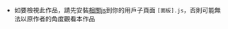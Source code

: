* 如要檢視此作品，請先安裝[[User:Horacewai2/main page 2010/vote.js|相關js]]到你的用戶子頁面 <code>[面板].js</code>，否則可能無法以原作者的角度觀看本作品